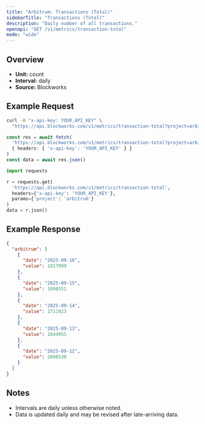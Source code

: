 ```yaml
---
title: "Arbitrum: Transactions (Total)"
sidebarTitle: "Transactions (Total)"
description: "Daily number of all transactions."
openapi: "GET /v1/metrics/transaction-total"
mode: "wide"
---
```


## Overview

- **Unit:** count
- **Interval:** daily
- **Source:** Blockworks

## Example Request

<CodeGroup>

```bash cURL
curl -H "x-api-key: YOUR_API_KEY" \
  "https://api.blockworks.com/v1/metrics/transaction-total?project=arbitrum"
```

```typescript TypeScript
const res = await fetch(
  'https://api.blockworks.com/v1/metrics/transaction-total?project=arbitrum',
  { headers: { 'x-api-key': 'YOUR_API_KEY' } }
)
const data = await res.json()
```

```python Python
import requests

r = requests.get(
  'https://api.blockworks.com/v1/metrics/transaction-total',
  headers={'x-api-key': 'YOUR_API_KEY'},
  params={'project': 'arbitrum'}
)
data = r.json()
```

</CodeGroup>

## Example Response

```json
{
  "arbitrum": [
    {
      "date": "2025-09-16",
      "value": 1817999
    },
    {
      "date": "2025-09-15",
      "value": 1998551
    },
    {
      "date": "2025-09-14",
      "value": 1711923
    },
    {
      "date": "2025-09-13",
      "value": 1644955
    },
    {
      "date": "2025-09-12",
      "value": 2008530
    }
  ]
}
```

## Notes
- Intervals are daily unless otherwise noted.
- Data is updated daily and may be revised after late-arriving data.